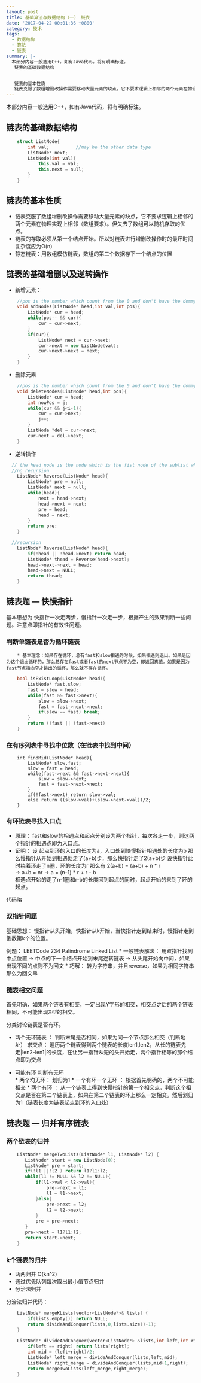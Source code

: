 ```yaml
---
layout: post
title: 基础算法与数据结构（一） 链表
date: '2017-04-22 00:01:36 +0800'
category: 技术
tags:
  - 数据结构
  - 算法
  - 链表
summary: |-
  本部分内容一般选用C++，如有Java代码，将有明确标注。
   链表的基础数据结构


   链表的基本性质
   链表克服了数组增删改操作需要移动大量元素的缺点，它不要求逻辑上相邻的两个元素在物理实现上相邻（...
---
```


本部分内容一般选用C++，如有Java代码，将有明确标注。
## 链表的基础数据结构
```c++
	struct ListNode{
		int val;          //may be the other data type
		ListNode* next;
		ListNode(int val){
			this.val = val;
			this.next = null;
		}
	}
```

## 链表的基本性质
* 链表克服了数组增删改操作需要移动大量元素的缺点，它不要求逻辑上相邻的两个元素在物理实现上相邻（数组要求）。但失去了数组可以随机存取的优点。
* 链表的存取必须从第一个结点开始。所以对链表进行增删改操作时的最坏时间复杂度应为O(n)
* 静态链表：用数组模仿链表，数组的第二个数据存下一个结点的位置

## 链表的基础增删以及逆转操作
* 新增元素：
```c++
	//pos is the number which count from the 0 and don't have the dommy node
	void addNodes(ListNode* head,int val,int pos){
		ListNode* cur = head;
		while(pos-- && cur){
			cur = cur->next;
		}
		if(cur){
			ListNode* next = cur->next;
			cur->next = new ListNode(val);
			cur->next->next = next;
		}	
	}
```
* 删除元素
```c++
	//pos is the number which count from the 0 and don't have the dommy node
	void deleteNodes(ListNode* head,int pos){
		ListNode* cur = head;
		int nowPos = j;
		while(cur && j<i-1){
			cur = cur->next;
			j++;
		}
		ListNode *del = cur->next;
		cur-next = del->next;
	}
```
* 逆转操作
```c++
  // the head node is the node which is the fist node of the sublist which will be reversed.
  //no recursion
	ListNode* Reverse(ListNode* head){
		ListNode* pre = null;
		ListNode* next = null;
		while(head){
			next = head->next;
			head->next = next;
			pre = head;
			head = next;
		}
		return pre;
	}

  //recursion
	ListNode* Reverse(ListNode* head){
		if(!head || !head->next) return head;
		ListNode* thead = Reverse(head->next);
		head->next->next = head;
		head->next = NULL;
		return thead;
	}
```

## 链表题 —  快慢指针
基本思想为 快指针一次走两步，慢指针一次走一步，根据产生的效果判断一些问题。注意点即指针的有效性问题。

### 判断单链表是否为循环链表
		* 基本理念：如果存在循环，总有fast和slow相遇的时候，如果相遇则退出。如果是因为这个退出循环的，那么总存在fast或者fast的next节点不为空，即返回真值。如果是因为fast节点指向空才跳出的循环，那么就不存在循环。
```c++
	bool isExistLoop(ListNode* head){
		ListNode* fast,slow;
		fast = slow = head;
		while(fast && fast->next){
			slow = slow->next;
			fast = fast->next->next;
			if(slow == fast) break;
		}
		return (!fast || !fast->next)	
	}
```

### 在有序列表中寻找中位数（在链表中找到中间）
```
	int findMid(ListNode* head){
		ListNode* slow,fast;
		slow = fast = head;
		while(fast->next && fast->next->next){
			slow = slow->next;
			fast = fast->next->next;
		}
		if(!fast->next) return slow->val;
		else return ((slow->val)+(slow->next->val))/2;
	}
```

### 有环链表寻找入口点
* 原理： fast和slow的相遇点和起点分别设为两个指针，每次各走一步，则这两个指针的相遇点即为入口点。
* 证明：
	设 起点到环的入口的长度为a，入口处到快慢指针相遇处的长度为b
	那么慢指针从开始到相遇处走了(a+b)步，那么快指针走了2(a+b)步
	设快指针此时绕着环走了n圈，环的长度为r
	那么有
	2(a+b) = (a+b) + n *  r     
         → 	a+b = nr
         →   a = (n-1) * r + r - b  
相遇点开始的走了n-1圈和r-b的长度回到起点的同时，起点开始的来到了环的起点。
	
代码略

### 双指针问题
基础思想： 慢指针从头开始，快指针从k开始，当快指针走到结束时，慢指针走到倒数第k个的位置。
  
例题： LEETCode 234 Palindrome Linked List
	*  一般链表解法： 用双指针找到中点位置 →  中点的下一个结点开始到末尾逆转链表  →  从头尾开始向中间，如果出现不同的点则不为回文
	* 巧解： 转为字符串，并且reverse，如果为相同字符串那么为回文串
	

### 链表相交问题
首先明确，如果两个链表有相交，一定出现Y字形的相交，相交点之后的两个链表相同，不可能出现X型的相交。

分类讨论链表是否有环。

* 两个无环链表 ： 判断末尾是否相同，如果为同一个节点那么相交（判断地址）
求交点： 遍历两个链表得到两个链表的长度len1,len2，从长的链表先走|len2-len1|的长度，在让另一指针从短的头开始走，两个指针相等的那个结点即为交点

* 可能有环
 判断有无环   
		* 两个均无环： 划归为1 
		* 一个有环一个无环 ： 根据首先明确的，两个不可能相交
		* 两个有环 ： 从一个链表上得到快慢指针的第一个相交点，判断这个相交点是否在第二个链表上，如果在第二个链表的环上那么一定相交。然后划归为1（链表长度为链表起点到环的入口处）


## 链表题 — 归并有序链表
### 两个链表的归并
```c++
	ListNode* mergeTwoLists(ListNode* l1, ListNode* l2) {
       ListNode* start = new ListNode(0);
       ListNode* pre = start;
       if(!l1 ||!l2 ) return l1?l1:l2;
       while(l1 != NULL && l2 != NULL){
           if(l1->val < l2->val){
               pre->next = l1;
               l1 = l1->next;
           }else{
               pre->next = l2;
               l2 = l2->next;
           }
           pre = pre->next;
       }
       pre->next = l1?l1:l2;
       return start->next;
    }
```

### k个链表的归并
* 两两归并   O(kn^2)
* 通过优先队列每次取出最小值节点归并  
* 分治法归并

分治法归并代码：

```c++
	ListNode* mergeKLists(vector<ListNode*>& lists) {
        if(lists.empty()) return NULL;
        return divideAndConquer(lists,0,lists.size()-1);
    }
    
    ListNode* divideAndConquer(vector<ListNode*> &lists,int left,int right){
        if(left == right) return lists[right];
        int mid = (left+right)/2;
        ListNode* left_merge = divideAndConquer(lists,left,mid);
        ListNode* right_merge = divideAndConquer(lists,mid+1,right);
        return mergeTwoLists(left_merge,right_merge);
    }
```
